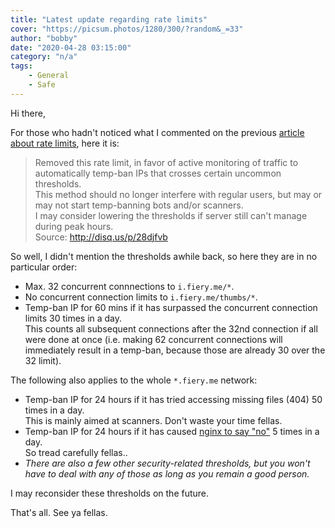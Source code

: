 ```yaml
---
title: "Latest update regarding rate limits"
cover: "https://picsum.photos/1280/300/?random&_=33"
author: "bobby"
date: "2020-04-28 03:15:00"
category: "n/a"
tags:
    - General
    - Safe
---
```


Hi there,

For those who hadn't noticed what I commented on the previous [article about rate limits](/rate-limits), here it is:

> Removed this rate limit, in favor of active monitoring of traffic to automatically temp-ban IPs that crosses certain uncommon thresholds.  
> This method should no longer interfere with regular users, but may or may not start temp-banning bots and/or scanners.  
> I may consider lowering the thresholds if server still can't manage during peak hours.  
> Source: http://disq.us/p/28djfvb

So well, I didn't mention the thresholds awhile back, so here they are in no particular order:

- Max. 32 concurrent connnections to `i.fiery.me/*`.
- No concurrent connection limits to `i.fiery.me/thumbs/*`.
- Temp-ban IP for 60 mins if it has surpassed the concurrent connection limits 30 times in a day.  
This counts all subsequent connections after the 32nd connection if all were done at once (i.e. making 62 concurrent connections will immediately result in a temp-ban, because those are already 30 over the 32 limit).

The following also applies to the whole `*.fiery.me` network:

- Temp-ban IP for 24 hours if it has tried accessing missing files (404) 50 times in a day.  
This is mainly aimed at scanners. Don't waste your time fellas.
- Temp-ban IP for 24 hours if it has caused [nginx to say "no"](https://httpstatusdogs.com/444-no-response) 5 times in a day.  
So tread carefully fellas..
- *There are also a few other security-related thresholds, but you won't have to deal with any of those as long as you remain a good person.*

I may reconsider these thresholds on the future.

That's all. See ya fellas.
